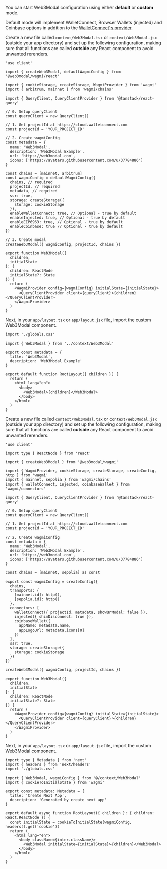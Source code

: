 
You can start Web3Modal configuration using either **default** or **custom** mode.

Default mode will implement WalletConnect, Browser Wallets (injected) and Coinbase options in addition to the [WalletConnect's provider](../../../../cloud/blockchain-api.md).

<Tabs>
<TabItem value="default" label="Default">

Create a new file called `context/Web3Modal.tsx` or `context/Web3Modal.jsx` (outside your app directory) and set up the following configuration, making sure that all functions are called **outside** any React component to avoid unwanted rerenders.

```tsx
'use client'

import { createWeb3Modal, defaultWagmiConfig } from '@web3modal/wagmi/react'

import { cookieStorage, createStorage, WagmiProvider } from 'wagmi'
import { arbitrum, mainnet } from 'wagmi/chains'

import { QueryClient, QueryClientProvider } from '@tanstack/react-query'

// 0. Setup queryClient
const queryClient = new QueryClient()

// 1. Get projectId at https://cloud.walletconnect.com
const projectId = 'YOUR_PROJECT_ID'

// 2. Create wagmiConfig
const metadata = {
  name: 'Web3Modal',
  description: 'Web3Modal Example',
  url: 'https://web3modal.com',
  icons: ['https://avatars.githubusercontent.com/u/37784886']
}

const chains = [mainnet, arbitrum]
const wagmiConfig = defaultWagmiConfig({
  chains, // required
  projectId, // required
  metadata, // required
  ssr: true,
  storage: createStorage({
    storage: cookieStorage
  }),
  enableWalletConnect: true, // Optional - true by default
  enableInjected: true, // Optional - true by default
  enableEIP6963: true, // Optional - true by default
  enableCoinbase: true // Optional - true by default
})

// 3. Create modal
createWeb3Modal({ wagmiConfig, projectId, chains })

export function Web3Modal({
  children,
  initialState
}: {
  children: ReactNode
  initialState?: State
}) {
  return (
    <WagmiProvider config={wagmiConfig} initialState={initialState}>
      <QueryClientProvider client={queryClient}>{children}</QueryClientProvider>
    </WagmiProvider>
  )
}
```

Next, in your `app/layout.tsx` or `app/layout.jsx` file, import the custom Web3Modal component.

```tsx
import './globals.css'

import { Web3Modal } from '../context/Web3Modal'

export const metadata = {
  title: 'Web3Modal',
  description: 'Web3Modal Example'
}

export default function RootLayout({ children }) {
  return (
    <html lang="en">
      <body>
        <Web3Modal>{children}</Web3Modal>
      </body>
    </html>
  )
}
```

</TabItem>
<TabItem value="custom" label="Custom">

Create a new file called `context/Web3Modal.tsx` or `context/Web3Modal.jsx` (outside your app directory) and set up the following configuration, making sure that all functions are called **outside** any React component to avoid unwanted rerenders.

```tsx
'use client'

import type { ReactNode } from 'react'

import { createWeb3Modal } from '@web3modal/wagmi'

import { WagmiProvider, cookieStorage, createStorage, createConfig, http } from 'wagmi'
import { mainnet, sepolia } from 'wagmi/chains'
import { walletConnect, injected, coinbaseWallet } from 'wagmi/connectors'

import { QueryClient, QueryClientProvider } from '@tanstack/react-query'

// 0. Setup queryClient
const queryClient = new QueryClient()

// 1. Get projectId at https://cloud.walletconnect.com
const projectId = 'YOUR_PROJECT_ID'

// 2. Create wagmiConfig
const metadata = {
  name: 'Web3Modal',
  description: 'Web3Modal Example',
  url: 'https://web3modal.com',
  icons: ['https://avatars.githubusercontent.com/u/37784886']
}

const chains = [mainnet, sepolia] as const

export const wagmiConfig = createConfig({
  chains,
  transports: {
    [mainnet.id]: http(),
    [sepolia.id]: http()
  },
  connectors: [
    walletConnect({ projectId, metadata, showQrModal: false }),
    injected({ shimDisconnect: true }),
    coinbaseWallet({
      appName: metadata.name,
      appLogoUrl: metadata.icons[0]
    })
  ],
  ssr: true,
  storage: createStorage({
    storage: cookieStorage
  })
})

createWeb3Modal({ wagmiConfig, projectId, chains })

export function Web3Modal({
  children,
  initialState
}: {
  children: ReactNode
  initialState?: State
}) {
  return (
    <WagmiProvider config={wagmiConfig} initialState={initialState}>
      <QueryClientProvider client={queryClient}>{children}</QueryClientProvider>
    </WagmiProvider>
  )
}
```

Next, in your `app/layout.tsx` or `app/layout.jsx` file, import the custom Web3Modal component.

```tsx
import type { Metadata } from 'next'
import { headers } from 'next/headers'
import './globals.css'

import { Web3Modal, wagmiConfig } from '@/context/Web3Modal'
import { cookieToInitialState } from 'wagmi'

export const metadata: Metadata = {
  title: 'Create Next App',
  description: 'Generated by create next app'
}

export default async function RootLayout({ children }: { children: React.ReactNode }) {
  const initialState = cookieToInitialState(wagmiConfig, headers().get('cookie'))
  return (
    <html lang="en">
      <body className={inter.className}>
        <Web3Modal initialState={initialState}>{children}</Web3Modal>
      </body>
    </html>
  )
}
```

</TabItem>
</Tabs>
